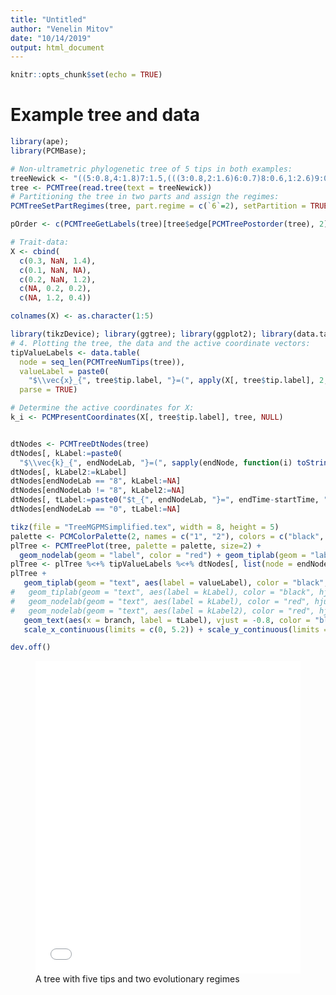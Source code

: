 ```yaml
---
title: "Untitled"
author: "Venelin Mitov"
date: "10/14/2019"
output: html_document
---
```


```r
knitr::opts_chunk$set(echo = TRUE)
```

# Example tree and data
```r
library(ape); 
library(PCMBase);

# Non-ultrametric phylogenetic tree of 5 tips in both examples:
treeNewick <- "((5:0.8,4:1.8)7:1.5,(((3:0.8,2:1.6)6:0.7)8:0.6,1:2.6)9:0.9)0;"
tree <- PCMTree(read.tree(text = treeNewick))
# Partitioning the tree in two parts and assign the regimes:
PCMTreeSetPartRegimes(tree, part.regime = c(`6`=2), setPartition = TRUE, inplace = TRUE)

pOrder <- c(PCMTreeGetLabels(tree)[tree$edge[PCMTreePostorder(tree), 2]], "0")

# Trait-data:
X <- cbind(
  c(0.3, NaN, 1.4), 
  c(0.1, NaN, NA), 
  c(0.2, NaN, 1.2), 
  c(NA, 0.2, 0.2), 
  c(NA, 1.2, 0.4))

colnames(X) <- as.character(1:5)
```

```r
library(tikzDevice); library(ggtree); library(ggplot2); library(data.table); 
# 4. Plotting the tree, the data and the active coordinate vectors:
tipValueLabels <- data.table(
  node = seq_len(PCMTreeNumTips(tree)),
  valueLabel = paste0(
    "$\\vec{x}_{", tree$tip.label, "}=(", apply(X[, tree$tip.label], 2, toString), ")^T$"),
  parse = TRUE)

# Determine the active coordinates for X:
k_i <- PCMPresentCoordinates(X[, tree$tip.label], tree, NULL)


dtNodes <- PCMTreeDtNodes(tree)
dtNodes[, kLabel:=paste0(
  "$\\vec{k}_{", endNodeLab, "}=(", sapply(endNode, function(i) toString(which(k_i[,i]))), ")^T$")]
dtNodes[, kLabel2:=kLabel]
dtNodes[endNodeLab == "8", kLabel:=NA]
dtNodes[endNodeLab != "8", kLabel2:=NA]
dtNodes[, tLabel:=paste0("$t_{", endNodeLab, "}=", endTime-startTime, "$")]
dtNodes[endNodeLab == "0", tLabel:=NA]

tikz(file = "TreeMGPMSimplified.tex", width = 8, height = 5)
palette <- PCMColorPalette(2, names = c("1", "2"), colors = c("black", "orange"))
plTree <- PCMTreePlot(tree, palette = palette, size=2) +
  geom_nodelab(geom = "label", color = "red") + geom_tiplab(geom = "label", color = "black")
plTree <- plTree %<+% tipValueLabels %<+% dtNodes[, list(node = endNode, kLabel, kLabel2, tLabel)]
plTree +
   geom_tiplab(geom = "text", aes(label = valueLabel), color = "black", hjust = -0.2, vjust = -1.1) +
#   geom_tiplab(geom = "text", aes(label = kLabel), color = "black", hjust = -0.4, vjust = 1.1) +
#   geom_nodelab(geom = "text", aes(label = kLabel), color = "red", hjust = -0.2, vjust = 0.6) +
#   geom_nodelab(geom = "text", aes(label = kLabel2), color = "red", hjust = 0.4, vjust = 2.8) +
   geom_text(aes(x = branch, label = tLabel), vjust = -0.8, color = "black") +
   scale_x_continuous(limits = c(0, 5.2)) + scale_y_continuous(limits = c(0.8, 5.2))

dev.off()
```

![A tree with five tips and two evolutionary regimes](Fig1.pdf){height="500px" width="100%"}
